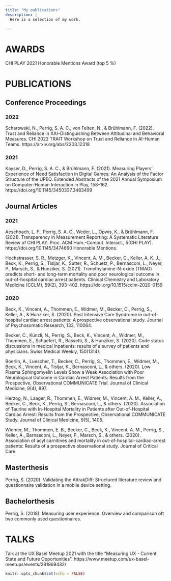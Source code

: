 ```yaml
---
title: "My publications"
description: |
  Here is a selection of my work.

---
```


# AWARDS

CHI PLAY 2021 Honorable Mentions Award (top 5 %)
    
# PUBLICATIONS
    
## Conference Proceedings
    
### 2022
    
Scharowski, N., Perrig, S. A. C., von Felten, N., & Brühlmann, F. (2022). Trust and     Reliance in XAI–Distinguishing Between Attitudinal and Behavioral Measures. CHI 2022 TRAIT Workshop on Trust and Reliance in AI-Human Teams. https://arxiv.org/abs/2203.12318
    
### 2021
    
Kayser, D., Perrig, S. A. C., & Brühlmann, F. (2021). Measuring Players’ Experience of Need Satisfaction in Digital Games: An Analysis of the Factor Structure of the UPEQ. Extended Abstracts of the 2021 Annual Symposium on Computer-Human Interaction in Play, 158–162. https://doi.org/10.1145/3450337.3483499
    
## Journal Articles
    
### 2021
    
Aeschbach, L. F., Perrig, S. A. C., Weder, L., Opwis, K., & Brühlmann, F. (2021). Transparency in Measurement Reporting: A Systematic Literature Review of CHI PLAY. Proc. ACM Hum.-Comput. Interact., 5(CHI PLAY). https://doi.org/10.1145/3474660 Honorable Mentions.
    
Hochstrasser, S. R., Metzger, K., Vincent, A. M., Becker, C., Keller, A. K. J., Beck, K., Perrig, S., Tisljar, K., Sutter, R., Schuetz, P., Bernasconi, L., Neyer, P., Marsch, S., & Hunziker, S. (2021). Trimethylamine-N-oxide (TMAO) predicts short- and long-term mortality and poor neurological outcome in out-of-hospital cardiac arrest patients. Clinical Chemistry and Laboratory Medicine (CCLM), 59(2), 393–402. https://doi.org/10.1515/cclm-2020-0159  
    
### 2020
    
Beck, K., Vincent, A., Thommen, E., Widmer, M., Becker, C., Perrig, S., Keller, A., & Hunziker, S. (2020). Post Intensive Care Syndrome in out-of-hospital cardiac arrest patients: A prospective observational study. Journal of Psychosomatic Research, 133, 110064.
    
Becker, C., Künzli, N., Perrig, S., Beck, K., Vincent, A., Widmer, M., Thommen, E., Schaefert, R., Bassetti, S., & Hunziker, S. (2020). Code status discussions in medical inpatients: results of a survey of patients and physicians. Swiss Medical Weekly, 150(1314).
    
Boerlin, A., Luescher, T., Becker, C., Perrig, S., Thommen, E., Widmer, M., Beck, K., Vincent, A., Tisljar, K., Bernasconi, L., & others. (2020). Low Plasma Sphingomyelin Levels Show a Weak Association with Poor Neurological Outcome in Cardiac Arrest Patients: Results from the Prospective, Observational COMMUNICATE Trial. Journal of Clinical Medicine, 9(4), 897. 
    
Herzog, N., Laager, R., Thommen, E., Widmer, M., Vincent, A. M., Keller, A., Becker, C., Beck, K., Perrig, S., Bernasconi, L., & others. (2020). Association of Taurine with In-Hospital Mortality in Patients after Out-of-Hospital Cardiac Arrest: Results from the Prospective, Observational COMMUNICATE Study. Journal of Clinical Medicine, 9(5), 1405. 
    
Widmer, M., Thommen, E. B., Becker, C., Beck, K., Vincent, A. M., Perrig, S., Keller, A., Bernasconi, L., Neyer, P., Marsch, S., & others. (2020). Association of acyl carnitines and mortality in out-of-hospital-cardiac-arrest patients: Results of a prospective observational study. Journal of Critical Care. 
    
## Masterthesis
    
Perrig, S. (2020). Validating the AttrakDiff: Structured literature review and questionnaire validation in a mobile device setting. 
    
## Bachelorthesis
    
Perrig, S. (2018). Measuring user experience: Overview and comparison oft two commonly used questionnaires. 
    
# TALKS
    
Talk at the UX Basel Meetup 2021 with the title "Measuring UX - Current State and Future Opportunities". https://www.meetup.com/ux-basel-meetups/events/281969432/

```r
knitr::opts_chunk$set(echo = FALSE)
```